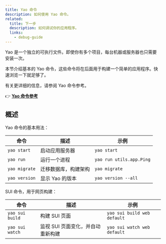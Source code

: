 ```yaml
---
title: Yao 命令
description: 如何使用 Yao 命令。
related:
  title: 下一步
  description: 如何调试你的应用程序。
  links:
    - debug-guide
---
```


Yao 是一个独立的可执行文件。即使你有多个项目，每台机器或服务器也只需要安装一次。

本节介绍基本的 Yao 命令，这些命令将在后面用于构建一个简单的应用程序。快速浏览一下就足够了。

有关更详细的信息，请参阅 Yao 命令参考。

👉 **[Yao 命令参考](../references/yao)**

## 概述

Yao 命令的基本用法：

| 命令          | 描述                   | 示例                    |
| ------------- | --------------------- | ----------------------- |
| `yao start`   | 启动应用服务器         | `yao start`             |
| `yao run`     | 运行一个进程           | `yao run utils.app.Ping` |
| `yao migrate` | 迁移数据库，构建架构    | `yao migrate`           |
| `yao version` | 显示 Yao 的版本        | `yao version --all`     |

SUI 命令，用于网页构建：

| 命令           | 描述                            | 示例                      |
| -------------- | ------------------------------ | ------------------------- |
| `yao sui build`| 构建 SUI 页面                  | `yao sui build web default`|
| `yao sui watch`| 监视 SUI 页面变化，并自动重新构建 | `yao sui watch web default`|
